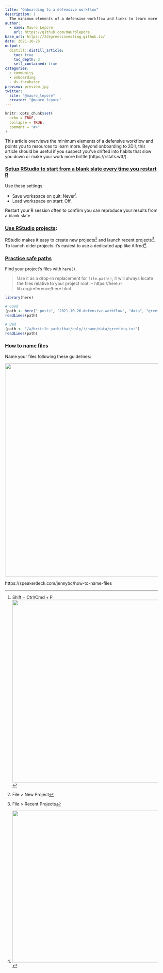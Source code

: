 ```yaml
---
title: "Onboarding to a defensive workflow"
description: |
  The minimum elements of a defensive workflow and links to learn more.
author:
  - name: Mauro Lepore
    url: https://github.com/maurolepore
base_url: https://2degreesinvesting.github.io/
date: 2021-10-26
output: 
  distill::distill_article:
    toc: true
    toc_depth: 3
    self_contained: true
categories:
  - community
  - onboarding
  - ds-incubator
preview: preview.jpg
twitter:
  site: "@mauro_lepore"
  creator: "@mauro_lepore"
---
```


```r
knitr::opts_chunk$set(
  echo = TRUE,
  collapse = TRUE,
  comment = "#>"
)
```

This article overviews the minimum elements of a defensive workflow and points
you to resources to learn more. Beyond onboarding to 2DII, this article should
be useful if you suspect you've drifted into habits that slow you down or make
your work more brittle (https://rstats.wtf/).

### [Setup RStudio to start from a blank slate every time you restart R](https://rstats.wtf/save-source.html)

Use these settings:

* Save workspace on quit: Never[^1].
* Load workspace on start: Off.

[^1]: Shift + Ctrl/Cmd + P
<img src=https://i.imgur.com/s1syyku.png width = 600>

Restart your R session often to confirm you can reproduce your results from a
blank slate.

### [Use RStudio projects](https://rstats.wtf/project-oriented-workflow.html#rstudio-projects):

RStudio makes it easy to create new projects[^2] and launch recent projects[^3].
To launch older projects it's easiest to use a dedicated app like Alfred[^4].

[^2]: File > New Project
[^3]: File > Recent Projects
[^4]: <img src=https://i.imgur.com/2TwTbpy.png width=500>

### [Practice safe paths](https://rstats.wtf/safe-paths.html)

Find your project's files with `here()`.

> Use it as a drop-in replacement for `file.path()`, it will always locate the
files relative to your project root.
-- https://here.r-lib.org/reference/here.html

```r
library(here)

# Good
(path <- here("_posts", "2021-10-26-defensive-workflow", "data", "greeting.txt"))
readLines(path)

# Bad
(path <- "/a/brittle path/that/only/i/have/data/greeting.txt")
readLines(path)
```

### [How to name files](https://rstats.wtf/how-to-name-files.html)

Name your files following these guidelines:

<img src=https://i.imgur.com/Lo7JFxc.png width=700>

https://speakerdeck.com/jennybc/how-to-name-files
